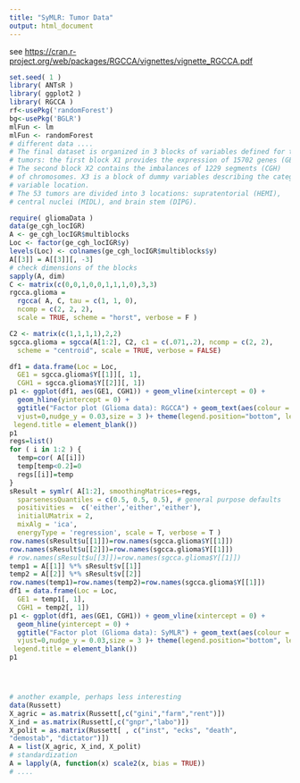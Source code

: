 ```yaml
---
title: "SyMLR: Tumor Data"
output: html_document
---
```


see [https://cran.r-project.org/web/packages/RGCCA/vignettes/vignette_RGCCA.pdf](https://cran.r-project.org/web/packages/RGCCA/vignettes/vignette_RGCCA.pdf)

```r
set.seed( 1 )
library( ANTsR )
library( ggplot2 )
library( RGCCA )
rf<-usePkg('randomForest')
bg<-usePkg('BGLR')
mlFun <- lm
mlFun <- randomForest
# different data ....
# The final dataset is organized in 3 blocks of variables defined for the 53
# tumors: the first block X1 provides the expression of 15702 genes (GE).
# The second block X2 contains the imbalances of 1229 segments (CGH)
# of chromosomes. X3 is a block of dummy variables describing the categorical
# variable location.
# The 53 tumors are divided into 3 locations: supratentorial (HEMI),
# central nuclei (MIDL), and brain stem (DIPG).

require( gliomaData )
data(ge_cgh_locIGR)
A <- ge_cgh_locIGR$multiblocks
Loc <- factor(ge_cgh_locIGR$y)
levels(Loc) <- colnames(ge_cgh_locIGR$multiblocks$y)
A[[3]] = A[[3]][, -3]
# check dimensions of the blocks
sapply(A, dim)
C <- matrix(c(0,0,1,0,0,1,1,1,0),3,3)
rgcca.glioma =
  rgcca( A, C, tau = c(1, 1, 0),
  ncomp = c(2, 2, 2),
  scale = TRUE, scheme = "horst", verbose = F )

C2 <- matrix(c(1,1,1,1),2,2)
sgcca.glioma = sgcca(A[1:2], C2, c1 = c(.071,.2), ncomp = c(2, 2),
  scheme = "centroid", scale = TRUE, verbose = FALSE)

df1 = data.frame(Loc = Loc,
  GE1 = sgcca.glioma$Y[[1]][, 1],
  CGH1 = sgcca.glioma$Y[[2]][, 1])
p1 <- ggplot(df1, aes(GE1, CGH1)) + geom_vline(xintercept = 0) +
  geom_hline(yintercept = 0) +
  ggtitle("Factor plot (Glioma data): RGCCA") + geom_text(aes(colour = Loc, label= rownames(df1)),
  vjust=0,nudge_y = 0.03,size = 3 )+ theme(legend.position="bottom", legend.box = "horizontal",
 legend.title = element_blank())
p1
regs=list()
for ( i in 1:2 ) {
  temp=cor( A[[i]])
  temp[temp<0.2]=0
  regs[[i]]=temp
}
sResult = symlr( A[1:2], smoothingMatrices=regs,
  sparsenessQuantiles = c(0.5, 0.5, 0.5), # general purpose defaults
  positivities =  c('either','either','either'),
  initialUMatrix = 2,
  mixAlg = 'ica',
  energyType = 'regression', scale = T, verbose = T )
row.names(sResult$u[[1]])=row.names(sgcca.glioma$Y[[1]])
row.names(sResult$u[[2]])=row.names(sgcca.glioma$Y[[1]])
# row.names(sResult$u[[3]])=row.names(sgcca.glioma$Y[[1]])
temp1 = A[[1]] %*% sResult$v[[1]]
temp2 = A[[2]] %*% sResult$v[[2]]
row.names(temp1)=row.names(temp2)=row.names(sgcca.glioma$Y[[1]])
df1 = data.frame(Loc = Loc,
  GE1 = temp1[, 1],
  CGH1 = temp2[, 1])
p1 <- ggplot(df1, aes(GE1, CGH1)) + geom_vline(xintercept = 0) +
  geom_hline(yintercept = 0) +
  ggtitle("Factor plot (Glioma data): SyMLR") + geom_text(aes(colour = Loc, label= rownames(df1)),
  vjust=0,nudge_y = 0.03,size = 3 )+ theme(legend.position="bottom", legend.box = "horizontal",
 legend.title = element_blank())
p1




# another example, perhaps less interesting
data(Russett)
X_agric = as.matrix(Russett[,c("gini","farm","rent")])
X_ind = as.matrix(Russett[,c("gnpr","labo")])
X_polit = as.matrix(Russett[ , c("inst", "ecks", "death",
"demostab", "dictator")])
A = list(X_agric, X_ind, X_polit)
# standardization
A = lapply(A, function(x) scale2(x, bias = TRUE))
# ....
```
